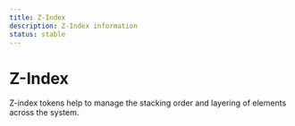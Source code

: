 ```yaml
---
title: Z-Index
description: Z-Index information
status: stable
---
```


# Z-Index

Z-index tokens help to manage the stacking order and layering of elements across the system.

<ZIndexTable />
